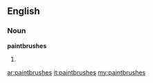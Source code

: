 ==English==

===Noun===
'''paintbrushes'''

# {{plural of|[[paintbrush]]}}

[[ar:paintbrushes]]
[[it:paintbrushes]]
[[my:paintbrushes]]